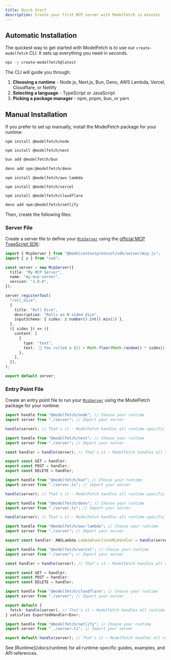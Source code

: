 ```yaml
---
title: Quick Start
description: Create your first MCP server with ModelFetch in minutes
---
```


## Automatic Installation

The quickest way to get started with ModelFetch is to use our `create-modelfetch` CLI. It sets up everything you need in seconds.

```bash title="Terminal"
npx -y create-modelfetch@latest
```

The CLI will guide you through:

1. **Choosing a runtime** - Node.js, Next.js, Bun, Deno, AWS Lambda, Vercel, Cloudflare, or Netlify
2. **Selecting a language** - TypeScript or JavaScript
3. **Picking a package manager** - npm, pnpm, bun, or yarn

## Manual Installation

If you prefer to set up manually, install the ModelFetch package for your runtime:

```npm title="Terminal" tab="Node.js"
npm install @modelfetch/node
```

```npm title="Terminal" tab="Next.js"
npm install @modelfetch/next
```

```bash title="Terminal" tab="Bun"
bun add @modelfetch/bun
```

```bash title="Terminal" tab="Deno"
deno add npm:@modelfetch/deno
```

```npm title="Terminal" tab="AWS Lambda"
npm install @modelfetch/aws-lambda
```

```npm title="Terminal" tab="Vercel"
npm install @modelfetch/vercel
```

```npm title="Terminal" tab="Cloudflare"
npm install @modelfetch/cloudflare
```

```bash title="Terminal" tab="Netlify"
deno add npm:@modelfetch/netlify
```

Then, create the following files:

### Server File

Create a server file to define your [`McpServer`](https://github.com/modelcontextprotocol/typescript-sdk?tab=readme-ov-file#server) using the [official MCP TypeScript SDK](https://github.com/modelcontextprotocol/typescript-sdk):

```typescript title="server.ts"
import { McpServer } from "@modelcontextprotocol/sdk/server/mcp.js";
import { z } from "zod";

const server = new McpServer({
  title: "My MCP Server",
  name: "my-mcp-server",
  version: "1.0.0",
});

server.registerTool(
  "roll_dice",
  {
    title: "Roll Dice",
    description: "Rolls an N-sided dice",
    inputSchema: { sides: z.number().int().min(2) },
  },
  ({ sides }) => ({
    content: [
      {
        type: "text",
        text: `🎲 You rolled a ${1 + Math.floor(Math.random() * sides)}!`,
      },
    ],
  }),
);

export default server;
```

### Entry Point File

Create an entry point file to run your [`McpServer`](https://github.com/modelcontextprotocol/typescript-sdk?tab=readme-ov-file#server) using the ModelFetch package for your runtime:

```typescript title="src/index.ts" tab="Node.js"
import handle from "@modelfetch/node"; // Choose your runtime
import server from "./server"; // Import your server

handle(server); // That's it — ModelFetch handles all runtime-specific details
```

```typescript title="app/[[...path]]/route.ts" tab="Next.js"
import handle from "@modelfetch/next"; // Choose your runtime
import server from "./server"; // Import your server

const handler = handle(server); // That's it — ModelFetch handles all runtime-specific details

export const GET = handler;
export const POST = handler;
export const DELETE = handler;
```

```typescript title="src/index.ts" tab="Bun"
import handle from "@modelfetch/bun"; // Choose your runtime
import server from "./server.ts"; // Import your server

handle(server); // That's it — ModelFetch handles all runtime-specific details
```

```typescript title="src/index.ts" tab="Deno"
import handle from "@modelfetch/deno"; // Choose your runtime
import server from "./server.ts"; // Import your server

handle(server); // That's it — ModelFetch handles all runtime-specific details
```

```typescript title="src/index.ts" tab="AWS Lambda"
import handle from "@modelfetch/aws-lambda"; // Choose your runtime
import server from "./server"; // Import your server

export const handler: AWSLambda.LambdaFunctionURLHandler = handle(server); // That's it — ModelFetch handles all runtime-specific details
```

```typescript title="app/[[...path]]/route.ts" tab="Vercel"
import handle from "@modelfetch/vercel"; // Choose your runtime
import server from "./server"; // Import your server

const handler = handle(server); // That's it — ModelFetch handles all runtime-specific details

export const GET = handler;
export const POST = handler;
export const DELETE = handler;
```

```typescript title="src/index.ts" tab="Cloudflare"
import handle from "@modelfetch/cloudflare"; // Choose your runtime
import server from "./server"; // Import your server

export default {
  fetch: handle(server), // That's it — ModelFetch handles all runtime-specific details
} satisfies ExportedHandler<Env>;
```

```typescript title="netlify/edge-functions/index.ts" tab="Netlify"
import handle from "@modelfetch/netlify"; // Choose your runtime
import server from "../server.ts"; // Import your server

export default handle(server); // That's it — ModelFetch handles all runtime-specific details
```

<Callout>
  See [Runtime](/docs/runtime) for all runtime-specific guides, examples, and
  API references.
</Callout>
